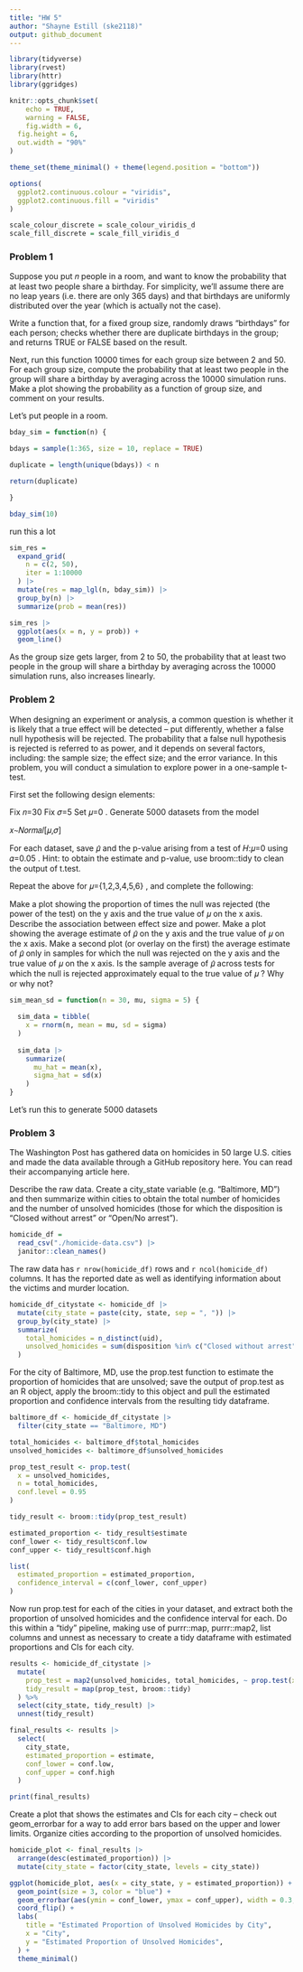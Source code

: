 ```yaml
---
title: "HW 5"
author: "Shayne Estill (ske2118)"
output: github_document
---
```


```r
library(tidyverse)
library(rvest)
library(httr)
library(ggridges)

knitr::opts_chunk$set(
	echo = TRUE,
	warning = FALSE,
	fig.width = 6, 
  fig.height = 6,
  out.width = "90%"
)

theme_set(theme_minimal() + theme(legend.position = "bottom"))

options(
  ggplot2.continuous.colour = "viridis",
  ggplot2.continuous.fill = "viridis"
)

scale_colour_discrete = scale_colour_viridis_d
scale_fill_discrete = scale_fill_viridis_d
```

### Problem 1 ###
Suppose you put 𝑛
 people in a room, and want to know the probability that at least two people share a birthday. For simplicity, we’ll assume there are no leap years (i.e. there are only 365 days) and that birthdays are uniformly distributed over the year (which is actually not the case).

Write a function that, for a fixed group size, randomly draws “birthdays” for each person; checks whether there are duplicate birthdays in the group; and returns TRUE or FALSE based on the result.

Next, run this function 10000 times for each group size between 2 and 50. For each group size, compute the probability that at least two people in the group will share a birthday by averaging across the 10000 simulation runs. Make a plot showing the probability as a function of group size, and comment on your results.

Let's put people in a room. 

```r
bday_sim = function(n) {

bdays = sample(1:365, size = 10, replace = TRUE)

duplicate = length(unique(bdays)) < n

return(duplicate)

}

bday_sim(10)

```

run this a lot 

```r
sim_res = 
  expand_grid(
    n = c(2, 50),
    iter = 1:10000
  ) |>
  mutate(res = map_lgl(n, bday_sim)) |>
  group_by(n) |>
  summarize(prob = mean(res))

sim_res |>
  ggplot(aes(x = n, y = prob)) +
  geom_line()
```

As the group size gets larger, from 2 to 50, the probability that at least two people in the group will share a birthday by averaging across the 10000 simulation runs, also increases linearly. 


### Problem 2 ###
When designing an experiment or analysis, a common question is whether it is likely that a true effect will be detected – put differently, whether a false null hypothesis will be rejected. The probability that a false null hypothesis is rejected is referred to as power, and it depends on several factors, including: the sample size; the effect size; and the error variance. In this problem, you will conduct a simulation to explore power in a one-sample t-test.

First set the following design elements:

Fix 𝑛=30
Fix 𝜎=5
Set 𝜇=0
. Generate 5000 datasets from the model

𝑥∼𝑁𝑜𝑟𝑚𝑎𝑙[𝜇,𝜎]

For each dataset, save 𝜇̂ 
 and the p-value arising from a test of 𝐻:𝜇=0
 using 𝛼=0.05
. Hint: to obtain the estimate and p-value, use broom::tidy to clean the output of t.test.

Repeat the above for 𝜇={1,2,3,4,5,6}
, and complete the following:

Make a plot showing the proportion of times the null was rejected (the power of the test) on the y axis and the true value of 𝜇
 on the x axis. Describe the association between effect size and power.
Make a plot showing the average estimate of 𝜇̂ 
 on the y axis and the true value of 𝜇
 on the x axis. Make a second plot (or overlay on the first) the average estimate of 𝜇̂ 
 only in samples for which the null was rejected on the y axis and the true value of 𝜇
 on the x axis. Is the sample average of 𝜇̂ 
 across tests for which the null is rejected approximately equal to the true value of 𝜇
? Why or why not?

```r
sim_mean_sd = function(n = 30, mu, sigma = 5) {
  
  sim_data = tibble(
    x = rnorm(n, mean = mu, sd = sigma)
  )
  
  sim_data |> 
    summarize(
      mu_hat = mean(x),
      sigma_hat = sd(x)
    )
}

```

Let's run this to generate 5000 datasets


### Problem 3 ###

The Washington Post has gathered data on homicides in 50 large U.S. cities and made the data available through a GitHub repository here. You can read their accompanying article here.

Describe the raw data. Create a city_state variable (e.g. “Baltimore, MD”) and then summarize within cities to obtain the total number of homicides and the number of unsolved homicides (those for which the disposition is “Closed without arrest” or “Open/No arrest”).

```r
homicide_df = 
  read_csv("./homicide-data.csv") |> 
  janitor::clean_names() 
```

The raw data has `r nrow(homicide_df)` rows and `r ncol(homicide_df)` columns. It has the reported date as well as identifying information about the victims and murder location. 

```r
homicide_df_citystate <- homicide_df |>
  mutate(city_state = paste(city, state, sep = ", ")) |>
  group_by(city_state) |>
  summarize(
    total_homicides = n_distinct(uid),
    unsolved_homicides = sum(disposition %in% c("Closed without arrest", "Open/No arrest"))
  )
```

For the city of Baltimore, MD, use the prop.test function to estimate the proportion of homicides that are unsolved; save the output of prop.test as an R object, apply the broom::tidy to this object and pull the estimated proportion and confidence intervals from the resulting tidy dataframe.

```r
baltimore_df <- homicide_df_citystate |>
  filter(city_state == "Baltimore, MD")

total_homicides <- baltimore_df$total_homicides
unsolved_homicides <- baltimore_df$unsolved_homicides

prop_test_result <- prop.test(
  x = unsolved_homicides,  
  n = total_homicides,      
  conf.level = 0.95         
)

tidy_result <- broom::tidy(prop_test_result)

estimated_proportion <- tidy_result$estimate
conf_lower <- tidy_result$conf.low
conf_upper <- tidy_result$conf.high

list(
  estimated_proportion = estimated_proportion,
  confidence_interval = c(conf_lower, conf_upper)
)
```


Now run prop.test for each of the cities in your dataset, and extract both the proportion of unsolved homicides and the confidence interval for each. Do this within a “tidy” pipeline, making use of purrr::map, purrr::map2, list columns and unnest as necessary to create a tidy dataframe with estimated proportions and CIs for each city.

```r
results <- homicide_df_citystate |>
  mutate(
    prop_test = map2(unsolved_homicides, total_homicides, ~ prop.test(x = .x, n = .y, conf.level = 0.95)),
    tidy_result = map(prop_test, broom::tidy) 
  ) %>%
  select(city_state, tidy_result) |>
  unnest(tidy_result)

final_results <- results |>
  select(
    city_state,
    estimated_proportion = estimate, 
    conf_lower = conf.low,           
    conf_upper = conf.high          
  )

print(final_results)
```


Create a plot that shows the estimates and CIs for each city – check out geom_errorbar for a way to add error bars based on the upper and lower limits. Organize cities according to the proportion of unsolved homicides.

```r
homicide_plot <- final_results |>
  arrange(desc(estimated_proportion)) |>
  mutate(city_state = factor(city_state, levels = city_state)) 

ggplot(homicide_plot, aes(x = city_state, y = estimated_proportion)) +
  geom_point(size = 3, color = "blue") +
  geom_errorbar(aes(ymin = conf_lower, ymax = conf_upper), width = 0.3, color = "red") + 
  coord_flip() + 
  labs(
    title = "Estimated Proportion of Unsolved Homicides by City",
    x = "City",
    y = "Estimated Proportion of Unsolved Homicides",
  ) +
  theme_minimal()
```

